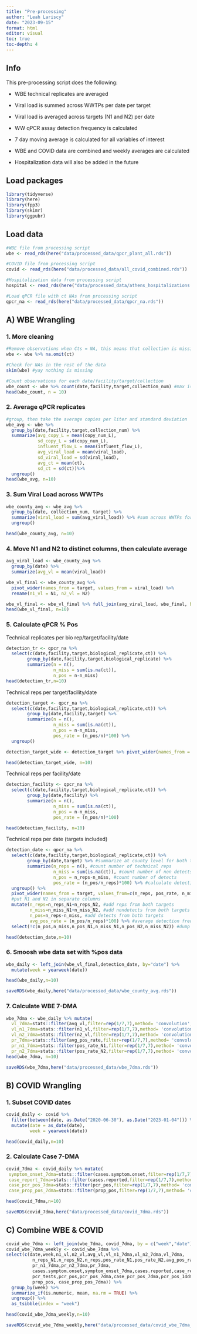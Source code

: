 ```yaml
---
title: "Pre-processing"
author: "Leah Lariscy"
date: "2023-09-15"
format: html
editor: visual
toc: true
toc-depth: 4
---
```


## Info

This pre-processing script does the following:

-   WBE technical replicates are averaged

-   Viral load is summed across WWTPs per date per target

-   Viral load is averaged across targets (N1 and N2) per date

-   WW qPCR assay detection frequency is calculated

-   7 day moving average is calculated for all variables of interest

-    WBE and COVID data are combined and weekly averages are calculated

-   Hospitalization data will also be added in the future

## Load packages

```r
library(tidyverse)
library(here)
library(fpp3)
library(skimr)
library(ggpubr)
```

## Load data

```r
#WBE file from processing script
wbe <- read_rds(here("data/processed_data/qpcr_plant_all.rds"))

#COVID file from processing script
covid <- read_rds(here("data/processed_data/all_covid_combined.rds"))

#Hospitalization data from processing script
hospital <- read_rds(here("data/processed_data/athens_hospitalizations.rds"))

#Load qPCR file with ct NAs from processing script
qpcr_na <- read_rds(here("data/processed_data/qpcr_na.rds"))
```

## A) WBE Wrangling

### 1. More cleaning

```r
#Remove observations when Cts = NA, this means that collection is missing or not part of the surveillance study
wbe <- wbe %>% na.omit(ct)

#Check for NAs in the rest of the data
skim(wbe) #yay nothing is missing

#Count observations for each date/facility/target/collection
wbe_count <- wbe %>% count(date,facility,target,collection_num) #max is either 9 or 18
head(wbe_count, n = 10)
```

### 2. Average qPCR replicates

```r
#group, then take the average copies per liter and standard deviation
wbe_avg <- wbe %>% 
  group_by(date,facility,target,collection_num) %>% 
  summarize(avg_copy_L = mean(copy_num_L),
            sd_copy_L = sd(copy_num_L), 
            influent_flow_L = mean(influent_flow_L),
            avg_viral_load = mean(viral_load),
            sd_viral_load = sd(viral_load),
            avg_ct = mean(ct),
            sd_ct = sd(ct))%>% 
  ungroup()
head(wbe_avg, n=10)
```

### 3. Sum Viral Load across WWTPs

```r
wbe_county_avg <- wbe_avg %>% 
  group_by(date, collection_num, target) %>% 
  summarize(viral_load = sum(avg_viral_load)) %>% #sum across WWTPs for each target
  ungroup()

head(wbe_county_avg, n=10)
```

### 4. Move N1 and N2 to distinct columns, then calculate average

```r
avg_viral_load <- wbe_county_avg %>% 
  group_by(date) %>% 
  summarize(avg_vl = mean(viral_load))

wbe_vl_final <- wbe_county_avg %>% 
  pivot_wider(names_from = target, values_from = viral_load) %>% 
  rename(n1_vl = N1, n2_vl = N2)

wbe_vl_final <- wbe_vl_final %>% full_join(avg_viral_load, wbe_final, by = "date")
head(wbe_vl_final, n=10)
```

### 5. Calculate qPCR % Pos

Technical replicates per bio rep/target/facility/date

```r
detection_tr <- qpcr_na %>% 
  select(c(date,facility,target,biological_replicate,ct)) %>% 
        group_by(date,facility,target,biological_replicate) %>% 
        summarize(n = n(), 
                  n_miss = sum(is.na(ct)),
                  n_pos = n-n_miss)
head(detection_tr,n=10)
```

Technical reps per target/facility/date

```r
detection_target <- qpcr_na %>% 
  select(c(date,facility,target,biological_replicate,ct)) %>% 
        group_by(date,facility,target) %>% 
        summarize(n = n(), 
                  n_miss = sum(is.na(ct)),
                  n_pos = n-n_miss,
                  pos_rate = (n_pos/n)*100) %>% 
  ungroup()

detection_target_wide <- detection_target %>% pivot_wider(names_from = target, values_from = c(n, n_miss, n_pos, pos_rate))

head(detection_target_wide, n=10)
```

Technical reps per facility/date

```r
detection_facility <- qpcr_na %>% 
  select(c(date,facility,target,biological_replicate,ct)) %>% 
        group_by(date,facility) %>% 
        summarize(n = n(), 
                  n_miss = sum(is.na(ct)),
                  n_pos = n-n_miss,
                  pos_rate = (n_pos/n)*100)

head(detection_facility, n=10)
```

Technical reps per date (targets included)

```r
detection_date <- qpcr_na %>% 
  select(c(date,facility,target,biological_replicate,ct)) %>% 
        group_by(date,target) %>% #summarize at county level for both targets
        summarize(n_reps = n(), #count number of technical reps
                  n_miss = sum(is.na(ct)), #count number of non detects
                  n_pos = n_reps-n_miss, #count number of detects
                  pos_rate = (n_pos/n_reps)*100) %>% #calculate detection frequency
  ungroup() %>% 
  pivot_wider(names_from = target, values_from=c(n_reps, pos_rate, n_miss, n_pos)) %>%
  #put N1 and N2 in separate columns
  mutate(n_reps=n_reps_N1+n_reps_N2, #add reps from both targets
         n_miss=n_miss_N1+n_miss_N2, #add nondetects from both targets
         n_pos=n_reps-n_miss, #add detects from both targets
         avg_pos_rate = (n_pos/n_reps)*100) %>% #average detection freq across targets
  select(!c(n_pos,n_miss,n_pos_N1,n_miss_N1,n_pos_N2,n_miss_N2)) #dump these

head(detection_date,n=10)
```

### 6. Smoosh wbe data set with %pos data

```r
wbe_daily <- left_join(wbe_vl_final,detection_date, by="date") %>% 
  mutate(week = yearweek(date))

head(wbe_daily,n=10)

saveRDS(wbe_daily,here("data/processed_data/wbe_county_avg.rds"))
```

### 7. Calculate WBE 7-DMA

```r
wbe_7dma <- wbe_daily %>% mutate(
  vl_7dma=stats::filter(avg_vl,filter=rep(1/7,7),method= 'convolution',sides=1),
  vl_n1_7dma=stats::filter(n1_vl,filter=rep(1/7,7),method= 'convolution',sides=1),
  vl_n2_7dma=stats::filter(n2_vl,filter=rep(1/7,7),method= 'convolution',sides=1),
  pr_7dma=stats::filter(avg_pos_rate,filter=rep(1/7,7),method= 'convolution',sides=1),
  pr_n1_7dma=stats::filter(pos_rate_N1,filter=rep(1/7,7),method= 'convolution',sides=1),
  pr_n2_7dma=stats::filter(pos_rate_N2,filter=rep(1/7,7),method= 'convolution',sides=1))
head(wbe_7dma, n=10)

saveRDS(wbe_7dma,here("data/processed_data/wbe_7dma.rds"))
```

## B) COVID Wrangling

### 1. Subset COVID dates

```r
covid_daily <- covid %>% 
  filter(between(date, as.Date("2020-06-30"), as.Date("2023-01-04"))) %>%  #filter for surveillance time series
  mutate(date = as_date(date),
         week = yearweek(date))

head(covid_daily,n=10)
```

### 2. Calculate Case 7-DMA

```r
covid_7dma <- covid_daily %>% mutate(
 symptom_onset_7dma=stats::filter(cases.symptom.onset,filter=rep(1/7,7),method= 'convolution',sides=1),
 case_report_7dma=stats::filter(cases.reported,filter=rep(1/7,7),method= 'convolution',sides=1),
 case_pcr_pos_7dma=stats::filter(pcr_pos,filter=rep(1/7,7),method= 'convolution',sides=2),
 case_prop_pos_7dma=stats::filter(prop_pos,filter=rep(1/7,7),method= 'convolution',sides=1))

head(covid_7dma,n=10)

saveRDS(covid_7dma,here("data/processed_data/covid_7dma.rds"))
```

## C) Combine WBE & COVID

```r
covid_wbe_7dma <- left_join(wbe_7dma, covid_7dma, by = c("week","date"))
covid_wbe_7dma_weekly <- covid_wbe_7dma %>% 
select(c(date,week,n1_vl,n2_vl,avg_vl,vl_n1_7dma,vl_n2_7dma,vl_7dma,
          n_reps_N1,n_reps_N2,n_reps,pos_rate_N1,pos_rate_N2,avg_pos_rate,
          pr_n1_7dma,pr_n2_7dma,pr_7dma,
          cases.symptom.onset,symptom_onset_7dma,cases.reported,case_report_7dma,
          pcr_tests,pcr_pos,pcr_pos_7dma,case_pcr_pos_7dma,pcr_pos_14dma,
          prop_pos, case_prop_pos_7dma)) %>% 
  group_by(week) %>% 
  summarize_if(is.numeric, mean, na.rm = TRUE) %>% 
  ungroup() %>% 
  as_tsibble(index = "week")

head(covid_wbe_7dma_weekly,n=10)

saveRDS(covid_wbe_7dma_weekly,here("data/processed_data/covid_wbe_7dma_weekly.rds"))
```
